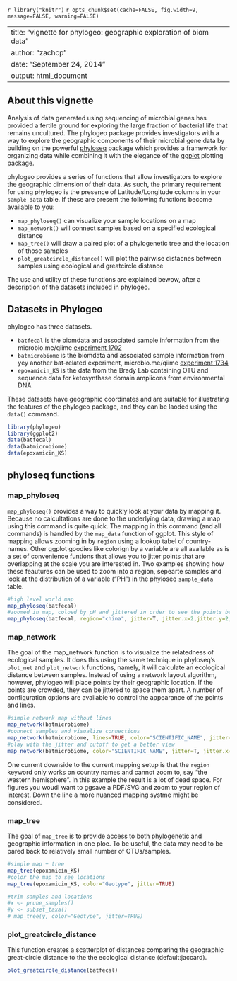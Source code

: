 <!--
%\VignetteEngine{knitr::knitr}
%\VignetteIndexEntry{geographic exploration vignette}
-->
`r library("knitr")`
`r opts_chunk$set(cache=FALSE, fig.width=9, message=FALSE, warning=FALSE)`
<link href="http://joey711.github.com/phyloseq/markdown.css" rel="stylesheet"></link>

---
title: "vignette for phylogeo: geographic exploration of biom data"
author: "zachcp"
date: "September 24, 2014"
output: html_document
---

## About this vignette
Analysis of data generated using sequencing of microbial genes has provided a fertile ground for exploring the large fraction of bacterial life that remains uncultured. The phylogeo package provides investigators with a way to explore the geographic components of their microbial gene data by building on the powerful [phyloseq](https://github.com/joey711/phyloseq) package which provides a framework for organizing data while combining it with the elegance of the [ggplot](http://ggplot2.org/) plotting package. 

phylogeo provides a series of functions that allow investigators to explore the geographic dimension of their data. As such, the primary requirement for using phylogeo is the presence of Latitude/Longitude columns in your `sample_data` table. If these are present the following functions become available to you:

  - `map_phyloseq()` can visualize your sample locations on a map
  - `map_network()` will connect samples based on a specified ecological distance
  - `map_tree()` will draw a paired plot of a phylogenetic tree and the location of those samples
  - `plot_greatcircle_distance()` will plot the pairwise distacnes between samples using ecological and greatcircle distance

The use and utility of these functions are explained bewow, after a description of the datasets included in phylogeo.

## Datasets in Phylogeo
phylogeo has three datasets. 

  - `batfecal` is the biomdata and associated sample information from the microbio.me/qiime [experiment 1702](microbio.me/qiime/1702)
  - `batmicrobiome` is the biomdata and associated sample information from yey another bat-related experiment, microbio.me/qiime [experiment 1734](microbio.me/qiime/1734)
  - `epoxamicin_KS` is the data from the Brady Lab containing OTU and sequence data for ketosynthase domain amplicons from environmental DNA
  
These datasets have geographic coordinates and are suitable for illustrating the features of the phylogeo package, and they can be laoded using the `data()` command.
  
```r
library(phylogeo)
library(ggplot2)
data(batfecal)
data(batmicrobiome)
data(epoxamicin_KS)
```

## phyloseq functions

### map_phyloseq
`map_phyloseq()` provides a way to quickly look at your data by mapping it. Because no calcultations are done to the underlying data, drawing a map using this command is quite quick. The mapping in this command (and all commands) is handled by the `map_data` function of ggplot. This style of mapping allows zooming in by `region` using a lookup tabel of country-names. Other ggplot goodies like colorign by a variable are all available as is a set of convenience funtions that allows you to jitter points that are overlapping at the scale you are interested in. Two examples showing how these feautures can be used to zoom into a region, sepearte samples and look at the distribution of a variable ("PH") in the phyloseq `sample_data` table.
```r
#high level world map
map_phyloseq(batfecal)
#zoomed in map, coloed by pH and jittered in order to see the points better
map_phyloseq(batfecal, region="china", jitter=T, jitter.x=2,jitter.y=2, color="PH")
```

### map_network
The goal of the map_network function is to visualize the relatedness of ecological samples. It does this using the same technique in phyloseq's `plot_net` and `plot_network` functions, namely, it will calculate an ecological distance between samples. Instead of using a network layout algorithm, however, phylogeo will place points by their geographic location. If the points are crowded, they can be jittered to space them apart. A number of configuration options are available to control the appearance of the points and lines.
```r
#simple network map without lines 
map_network(batmicrobiome)
#connect samples and visualize connections
map_network(batmicrobiome, lines=TRUE, color="SCIENTIFIC_NAME", jitter=TRUE)
#play with the jitter and cutoff to get a better view
map_network(batmicrobiome, color="SCIENTIFIC_NAME", jitter=T, jitter.x=20,jitter.y=1, lines=T, line_weight = 0.2)
```
One current downside to the current mapping setup is that the `region` keyword only works on country names and cannot zoom to, say "the western hemisphere". In this example the result is a lot of dead space. For figures you woudl want to ggsave a PDF/SVG and zoom to your region of interest. Down the line a more nuanced mapping systme might be considered.

### map_tree
The goal of `map_tree` is to provide access to both phylogenetic and geographic information in one ploe. To be useful, the data may need to be pared back to relatively small number of OTUs/samples. 
```r
#simple map + tree
map_tree(epoxamicin_KS)
#color the map to see locations
map_tree(epoxamicin_KS, color="Geotype", jitter=TRUE)
```

```r
#trim samples and locations
#x <- prune_samples()
#y <- subset_taxa()
# map_tree(y, color="Geotype", jitter=TRUE)
```


### plot_greatcircle_distance
This function creates a scatterplot of distances comparing the geographic great-circle distance to the the ecological distance (default:jaccard).
```r
plot_greatcircle_distance(batfecal)
```
